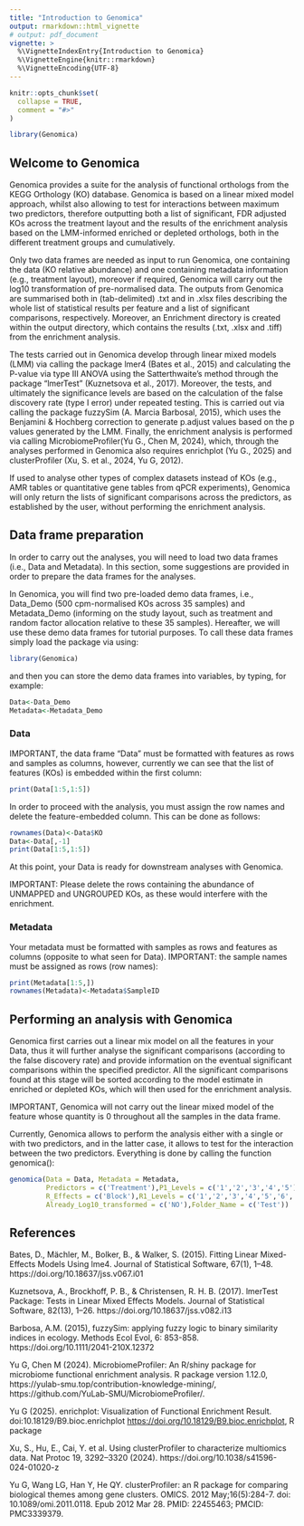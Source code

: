 ```yaml
---
title: "Introduction to Genomica"
output: rmarkdown::html_vignette
# output: pdf_document
vignette: >
  %\VignetteIndexEntry{Introduction to Genomica}
  %\VignetteEngine{knitr::rmarkdown}
  %\VignetteEncoding{UTF-8}
---
```


```r
knitr::opts_chunk$set(
  collapse = TRUE,
  comment = "#>"
)
```

```r
library(Genomica)
```

## Welcome to Genomica

Genomica provides a suite for the analysis of functional orthologs from the KEGG Orthology (KO) database. Genomica is based on a linear mixed model approach, whilst also allowing to test for interactions between maximum two predictors, therefore outputting both a list of significant, FDR adjusted KOs across the treatment layout and the results of the enrichment analysis based on the LMM-informed enriched or depleted orthologs, both in the different treatment groups and cumulatively.

Only two data frames are needed as input to run Genomica, one containing the data (KO relative abundance) and one containing metadata information (e.g., treatment layout), moreover if required, Genomica will carry out the log10 transformation of pre-normalised data.
The outputs from Genomica are summarised both in (tab-delimited) .txt and in .xlsx files describing the whole list of statistical results per feature and a list of significant comparisons, respectively. Moreover, an Enrichment directory is created within the output directory, which contains the results (.txt, .xlsx and .tiff) from the enrichment analysis.

The tests carried out in Genomica develop through linear mixed models (LMM) via calling the package lmer4 (Bates et al., 2015) and calculating the P-value via type III ANOVA using the Satterthwaite's method through the package “lmerTest” (Kuznetsova et al., 2017).
Moreover, the tests, and ultimately the significance levels are based on the calculation of the false discovery rate (type I error) under repeated testing. This is carried out via calling the package fuzzySim (A. Marcia Barbosal, 2015), which uses the Benjamini & Hochberg correction to generate p.adjust values based on the p values generated by the LMM.
Finally, the enrichment analysis is performed via calling MicrobiomeProfiler(Yu G., Chen M, 2024), which, through the analyses performed in Genomica also requires enrichplot (Yu G., 2025) and clusterProfiler (Xu, S. et al., 2024, Yu G, 2012).

If used to analyse other types of complex datasets instead of KOs (e.g., AMR tables or quantitative gene tables from qPCR experiments), Genomica will only return the lists of significant comparisons across the predictors, as established by the user, without performing the enrichment analysis. 

## Data frame preparation

In order to carry out the analyses, you will need to load two data frames (i.e., Data and Metadata). In this section, some suggestions are provided in order to prepare the data frames for the analyses.

In Genomica, you will find two pre-loaded demo data frames, i.e., Data_Demo (500 cpm-normalised KOs across 35 samples) and Metadata_Demo (informing on the study layout, such as treatment and random factor allocation relative to these 35 samples). Hereafter, we will use these demo data frames for tutorial purposes. To call these data frames simply load the package via using:

```r
library(Genomica)
```
and then you can store the demo data frames into variables, by typing, for example:
```r
Data<-Data_Demo
Metadata<-Metadata_Demo
```

### Data

IMPORTANT, the data frame "Data" must be formatted with features as rows and samples as columns, however, currently we can see that the list of features (KOs) is embedded within the first column:

```r
print(Data[1:5,1:5])
```

In order to proceed with the analysis, you must assign the row names and delete the feature-embedded column. This can be done as follows:
```r
rownames(Data)<-Data$KO
Data<-Data[,-1]
print(Data[1:5,1:5])
```
At this point, your Data is ready for downstream analyses with Genomica.

IMPORTANT: Please delete the rows containing the abundance of UNMAPPED and UNGROUPED KOs, as these would interfere with the enrichment.


### Metadata
Your metadata must be formatted with samples as rows and features as columns (opposite to what seen for Data).
IMPORTANT: the sample names must be assigned as rows (row names):
```r
print(Metadata[1:5,])
rownames(Metadata)<-Metadata$SampleID
```

## Performing an analysis with Genomica

Genomica first carries out a linear mix model on all the features in your Data, thus it will further analyse the significant comparisons (according to the false discovery rate) and provide information on the eventual significant comparisons within the specified predictor. All the significant comparisons found at this stage will be sorted according to the model estimate in enriched or depleted KOs, which will then used for the enrichment analysis.

IMPORTANT, Genomica will not carry out the linear mixed model of the feature whose quantity is 0 throughout all the samples in the data frame.

Currently, Genomica allows to perform the analysis either with a single or with two predictors, and in the latter case, it allows to test for the interaction between the two predictors. Everything is done by calling the function genomica():

```r
genomica(Data = Data, Metadata = Metadata,
         Predictors = c('Treatment'),P1_Levels = c('1','2','3','4','5'),
         R_Effects = c('Block'),R1_Levels = c('1','2','3','4','5','6','7'),
         Already_Log10_transformed = c('NO'),Folder_Name = c('Test'))
```




## References

Bates, D., Mächler, M., Bolker, B., & Walker, S. (2015). Fitting Linear Mixed-Effects Models Using lme4. Journal of Statistical Software, 67(1), 1–48. https://doi.org/10.18637/jss.v067.i01

Kuznetsova, A., Brockhoff, P. B., & Christensen, R. H. B. (2017). lmerTest Package: Tests in Linear Mixed Effects Models. Journal of Statistical Software, 82(13), 1–26. https://doi.org/10.18637/jss.v082.i13

Barbosa, A.M. (2015), fuzzySim: applying fuzzy logic to binary similarity indices in ecology. Methods Ecol Evol, 6: 853-858. https://doi.org/10.1111/2041-210X.12372

Yu G, Chen M (2024). MicrobiomeProfiler: An R/shiny package for microbiome functional enrichment analysis. R package version 1.12.0, https://yulab-smu.top/contribution-knowledge-mining/, https://github.com/YuLab-SMU/MicrobiomeProfiler/.

Yu G (2025). enrichplot: Visualization of Functional Enrichment Result.
doi:10.18129/B9.bioc.enrichplot <https://doi.org/10.18129/B9.bioc.enrichplot>, R package

Xu, S., Hu, E., Cai, Y. et al. Using clusterProfiler to characterize multiomics data. Nat Protoc 19, 3292–3320 (2024). https://doi.org/10.1038/s41596-024-01020-z

Yu G, Wang LG, Han Y, He QY. clusterProfiler: an R package for comparing biological themes among gene clusters. OMICS. 2012 May;16(5):284-7. doi: 10.1089/omi.2011.0118. Epub 2012 Mar 28. PMID: 22455463; PMCID: PMC3339379.


